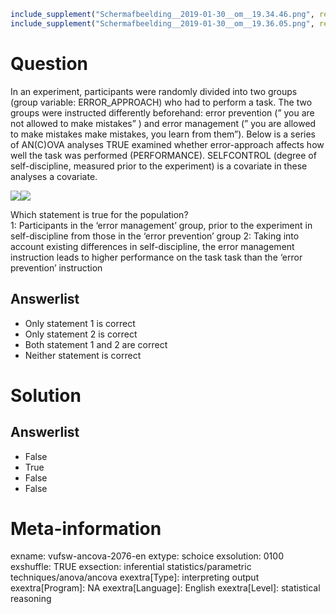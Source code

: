 ```r
include_supplement("Schermafbeelding__2019-01-30__om__19.34.46.png", recursive = TRUE)
include_supplement("Schermafbeelding__2019-01-30__om__19.36.05.png", recursive = TRUE)
```

Question
========
In an experiment, participants were randomly divided into two groups (group variable: ERROR_APPROACH) who had to perform a task. The two groups were instructed differently beforehand: error prevention (" you are not allowed to make mistakes" ) and error management (" you are allowed to make mistakes make mistakes, you learn from them"). Below is a series of AN(C)OVA analyses TRUE examined whether error-approach affects how well the task was performed (PERFORMANCE). SELFCONTROL (degree of self-discipline, measured prior to the experiment) is a covariate in these analyses a covariate.  
  
![](Schermafbeelding__2019-01-30__om__19.34.46.png)![](Schermafbeelding__2019-01-30__om__19.36.05.png)
  
Which statement is true for the population?  
1: Participants in the 'error management' group, prior to the experiment in self-discipline from those in the 'error prevention' group 2: Taking into account existing differences in self-discipline, the error management instruction leads to higher performance on the task task than the 'error prevention' instruction

Answerlist
----------
* Only statement 1 is correct
* Only statement 2 is correct
* Both statement 1 and 2 are correct
* Neither statement is correct

Solution
========

Answerlist
----------
* False
* True
* False
* False

Meta-information
================
exname: vufsw-ancova-2076-en
extype: schoice
exsolution: 0100
exshuffle: TRUE
exsection: inferential statistics/parametric techniques/anova/ancova
exextra[Type]: interpreting output
exextra[Program]: NA
exextra[Language]: English
exextra[Level]: statistical reasoning

